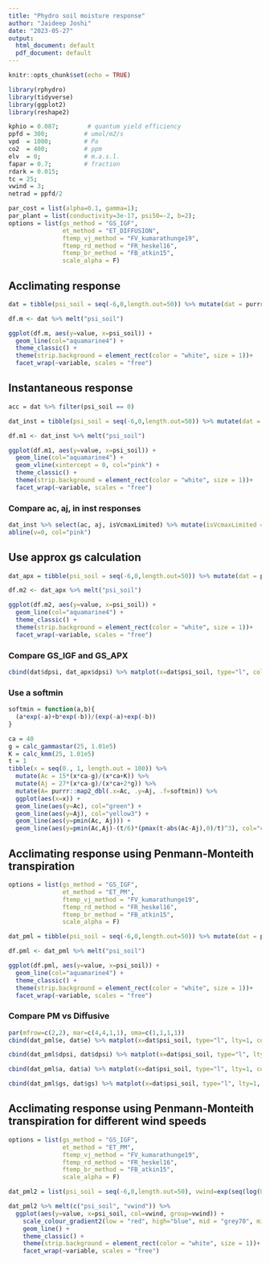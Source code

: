 ```yaml
---
title: "Phydro soil moisture response"
author: "Jaideep Joshi"
date: "2023-05-27"
output:
  html_document: default
  pdf_document: default
---
```


```r
knitr::opts_chunk$set(echo = TRUE)
```


```r
library(rphydro)
library(tidyverse)
library(ggplot2)
library(reshape2)
```

```r
kphio = 0.087;        # quantum yield efficiency
ppfd = 300;          # umol/m2/s
vpd  = 1000;         # Pa
co2  = 400;          # ppm
elv  = 0;            # m.a.s.l.
fapar = 0.7;         # fraction
rdark = 0.015;
tc = 25;
vwind = 3;
netrad = ppfd/2

par_cost = list(alpha=0.1, gamma=1);
par_plant = list(conductivity=3e-17, psi50=-2, b=2);
options = list(gs_method = "GS_IGF", 
               et_method = "ET_DIFFUSION",
               ftemp_vj_method = "FV_kumarathunge19",
               ftemp_rd_method = "FR_heskel16",
               ftemp_br_method = "FB_atkin15",
               scale_alpha = F)
```

## Acclimating response

```r
dat = tibble(psi_soil = seq(-6,0,length.out=50)) %>% mutate(dat = purrr::map(.x=psi_soil, .f = ~rphydro_analytical(tc, tc, ppfd, netrad, vpd, co2, elv, fapar, kphio, .x, rdark, vwind, par_plant, par_cost, options))) %>% unnest_wider(dat)
```

```r
df.m <- dat %>% melt("psi_soil")

ggplot(df.m, aes(y=value, x=psi_soil)) + 
  geom_line(col="aquamarine4") + 
  theme_classic() +
  theme(strip.background = element_rect(color = "white", size = 1))+
  facet_wrap(~variable, scales = "free")

```

## Instantaneous response

```r
acc = dat %>% filter(psi_soil == 0)

dat_inst = tibble(psi_soil = seq(-6,0,length.out=50)) %>% mutate(dat = purrr::map(.x=psi_soil, .f = ~rphydro_instantaneous_analytical(acc$vcmax25, acc$jmax25, tc, tc, ppfd, netrad, vpd, co2, elv, fapar, kphio, .x, rdark, vwind, par_plant, par_cost, options))) %>% unnest_wider(dat)

df.m1 <- dat_inst %>% melt("psi_soil")

ggplot(df.m1, aes(y=value, x=psi_soil)) + 
  geom_line(col="aquamarine4") + 
  geom_vline(xintercept = 0, col="pink") + 
  theme_classic() +
  theme(strip.background = element_rect(color = "white", size = 1))+
  facet_wrap(~variable, scales = "free")

```


### Compare ac, aj, in inst responses

```r
dat_inst %>% select(ac, aj, isVcmaxLimited) %>% mutate(isVcmaxLimited = isVcmaxLimited*5) %>%  matplot(x=dat_inst$psi_soil, type="l", lty=1, col=c("green4", "yellow3", "black"))
abline(v=0, col="pink")
```

## Use approx gs calculation

```r
dat_apx = tibble(psi_soil = seq(-6,0,length.out=50)) %>% mutate(dat = purrr::map(.x=psi_soil, .f = ~rphydro_analytical(tc, tc, ppfd, netrad, vpd, co2, elv, fapar, kphio, .x, rdark, vwind, par_plant, par_cost, list_modify(options, gs_method = "GS_APX2")))) %>% unnest_wider(dat)
```

```r
df.m2 <- dat_apx %>% melt("psi_soil")

ggplot(df.m2, aes(y=value, x=psi_soil)) + 
  geom_line(col="aquamarine4") + 
  theme_classic() +
  theme(strip.background = element_rect(color = "white", size = 1))+
  facet_wrap(~variable, scales = "free")

```



### Compare GS_IGF and GS_APX


```r
cbind(dat$dpsi, dat_apx$dpsi) %>% matplot(x=dat$psi_soil, type="l", col=c("black", "cyan2"), lty=1, lwd=c(2,1))
```


### Use a softmin

```r

softmin = function(a,b){
  (a*exp(-a)+b*exp(-b))/(exp(-a)+exp(-b))
}

ca = 40
g = calc_gammastar(25, 1.01e5)
K = calc_kmm(25, 1.01e5)
t = 1
tibble(x = seq(0., 1, length.out = 100)) %>% 
  mutate(Ac = 15*(x*ca-g)/(x*ca+K)) %>% 
  mutate(Aj = 27*(x*ca-g)/(x*ca+2*g)) %>% 
  mutate(A= purrr::map2_dbl(.x=Ac, .y=Aj, .f=softmin)) %>% 
  ggplot(aes(x=x)) + 
  geom_line(aes(y=Ac), col="green") + 
  geom_line(aes(y=Aj), col="yellow3") +
  geom_line(aes(y=pmin(Ac, Aj))) + 
  geom_line(aes(y=pmin(Ac,Aj)-(t/6)*(pmax(t-abs(Ac-Aj),0)/t)^3), col="cyan3")

```

## Acclimating response using Penmann-Monteith transpiration


```r
options = list(gs_method = "GS_IGF", 
               et_method = "ET_PM",
               ftemp_vj_method = "FV_kumarathunge19",
               ftemp_rd_method = "FR_heskel16",
               ftemp_br_method = "FB_atkin15",
               scale_alpha = F)

dat_pml = tibble(psi_soil = seq(-6,0,length.out=50)) %>% mutate(dat = purrr::map(.x=psi_soil, .f = ~rphydro_analytical(tc, tc, ppfd, netrad, vpd, co2, elv, fapar, kphio, .x, rdark, vwind, par_plant, par_cost, options))) %>% unnest_wider(dat)
```

```r
df.pml <- dat_pml %>% melt("psi_soil")

ggplot(df.pml, aes(y=value, x=psi_soil)) + 
  geom_line(col="aquamarine4") + 
  theme_classic() +
  theme(strip.background = element_rect(color = "white", size = 1))+
  facet_wrap(~variable, scales = "free")

```

### Compare PM vs Diffusive 

```r
par(mfrow=c(2,2), mar=c(4,4,1,1), oma=c(1,1,1,1))
cbind(dat_pml$e, dat$e) %>% matplot(x=dat$psi_soil, type="l", lty=1, col=c("green4", "cyan3"), ylab="e", xlab="psi_soil")

cbind(dat_pml$dpsi, dat$dpsi) %>% matplot(x=dat$psi_soil, type="l", lty=1, col=c("green4", "cyan3"), ylab="dpsi", xlab="psi_soil")

cbind(dat_pml$a, dat$a) %>% matplot(x=dat$psi_soil, type="l", lty=1, col=c("green4", "cyan3"), ylab="a", xlab="psi_soil")

cbind(dat_pml$gs, dat$gs) %>% matplot(x=dat$psi_soil, type="l", lty=1, col=c("green4", "cyan3"), ylab="gs", xlab="psi_soil")

```


## Acclimating response using Penmann-Monteith transpiration for different wind speeds


```r
options = list(gs_method = "GS_IGF", 
               et_method = "ET_PM",
               ftemp_vj_method = "FV_kumarathunge19",
               ftemp_rd_method = "FR_heskel16",
               ftemp_br_method = "FB_atkin15",
               scale_alpha = F)

dat_pml2 = list(psi_soil = seq(-6,0,length.out=50), vwind=exp(seq(log(0.01),log(10),length.out=10))) %>% cross_df() %>% mutate(dat = purrr::map2(.x=psi_soil, .y=vwind, .f = ~rphydro_analytical(tc, tc, ppfd, netrad, vpd, co2, elv, fapar, kphio, .x, rdark, .y, par_plant, par_cost, options))) %>% unnest_wider(dat)
```

```r
dat_pml2 %>% melt(c("psi_soil", "vwind")) %>% 
  ggplot(aes(y=value, x=psi_soil, col=vwind, group=vwind)) + 
    scale_colour_gradient2(low = "red", high="blue", mid = "grey70", midpoint=0, trans="log") +
    geom_line() + 
    theme_classic() +
    theme(strip.background = element_rect(color = "white", size = 1))+
    facet_wrap(~variable, scales = "free")

```
